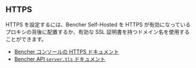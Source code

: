 ## HTTPS

HTTPS を設定するには、Bencher Self-Hosted を HTTPS が有効になっているプロキシの背後に配置するか、有効な SSL 証明書を持つドメイン名を使用することができます。

- [Bencher コンソールの HTTPS ドキュメント][console https]
- [Bencher API `server.tls` ドキュメント][server]

[console https]: /ja/docs/reference/console-config/#https
[server]: /ja/docs/reference/server-config/#server
